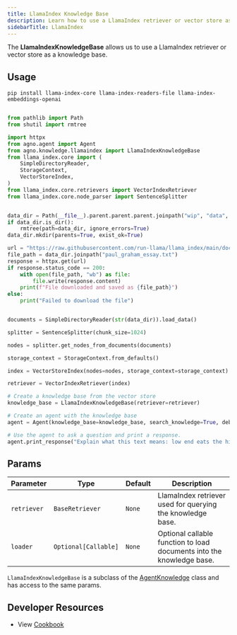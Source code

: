 ```yaml
---
title: LlamaIndex Knowledge Base
description: Learn how to use a LlamaIndex retriever or vector store as a knowledge base.
sidebarTitle: LlamaIndex
---
```


The **LlamaIndexKnowledgeBase** allows us to use a LlamaIndex retriever or vector store as a knowledge base.

## Usage

```shell
pip install llama-index-core llama-index-readers-file llama-index-embeddings-openai
```

```python llamaindex_kb.py

from pathlib import Path
from shutil import rmtree

import httpx
from agno.agent import Agent
from agno.knowledge.llamaindex import LlamaIndexKnowledgeBase
from llama_index.core import (
    SimpleDirectoryReader,
    StorageContext,
    VectorStoreIndex,
)
from llama_index.core.retrievers import VectorIndexRetriever
from llama_index.core.node_parser import SentenceSplitter


data_dir = Path(__file__).parent.parent.parent.joinpath("wip", "data", "paul_graham")
if data_dir.is_dir():
    rmtree(path=data_dir, ignore_errors=True)
data_dir.mkdir(parents=True, exist_ok=True)

url = "https://raw.githubusercontent.com/run-llama/llama_index/main/docs/docs/examples/data/paul_graham/paul_graham_essay.txt"
file_path = data_dir.joinpath("paul_graham_essay.txt")
response = httpx.get(url)
if response.status_code == 200:
    with open(file_path, "wb") as file:
        file.write(response.content)
    print(f"File downloaded and saved as {file_path}")
else:
    print("Failed to download the file")


documents = SimpleDirectoryReader(str(data_dir)).load_data()

splitter = SentenceSplitter(chunk_size=1024)

nodes = splitter.get_nodes_from_documents(documents)

storage_context = StorageContext.from_defaults()

index = VectorStoreIndex(nodes=nodes, storage_context=storage_context)

retriever = VectorIndexRetriever(index)

# Create a knowledge base from the vector store
knowledge_base = LlamaIndexKnowledgeBase(retriever=retriever)

# Create an agent with the knowledge base
agent = Agent(knowledge_base=knowledge_base, search_knowledge=True, debug_mode=True)

# Use the agent to ask a question and print a response.
agent.print_response("Explain what this text means: low end eats the high end", markdown=True)
```

## Params

| Parameter   | Type                 | Default | Description                                                           |
| ----------- | -------------------- | ------- | --------------------------------------------------------------------- |
| `retriever` | `BaseRetriever`      | `None`  | LlamaIndex retriever used for querying the knowledge base.            |
| `loader`    | `Optional[Callable]` | `None`  | Optional callable function to load documents into the knowledge base. |

`LlamaIndexKnowledgeBase` is a subclass of the [AgentKnowledge](/reference/knowledge/base) class and has access to the same params.

## Developer Resources

- View [Cookbook](https://github.com/agno-agi/agno/tree/v2.0/cookbook/agent_concepts/knowledge/llamaindex_kb.py)
